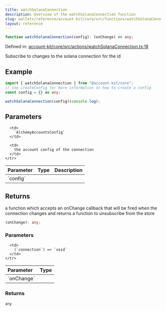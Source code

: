 ```yaml
---
title: watchSolanaConnection
description: Overview of the watchSolanaConnection function
slug: wallets/reference/account-kit/core/src/functions/watchSolanaConnection
layout: reference
---
```


```ts
function watchSolanaConnection(config): (onChange) => any;
```

Defined in: [account-kit/core/src/actions/watchSolanaConnection.ts:18](https://github.com/alchemyplatform/aa-sdk/blob/e3c1a23e6e03f44bf2db3afddb97a91b175cba58/account-kit/core/src/actions/watchSolanaConnection.ts#L18)

Subscribe to changes to the solana connection for the id

## Example

```ts twoslash
import { watchSolanaConnection } from "@account-kit/core";
// see createConfig for more information on how to create a config
const config = {} as any;

watchSolanaConnection(config)(console.log);
```

## Parameters

<table>
  <thead>
    <tr>
      <th align="left">Parameter</th>
      <th align="left">Type</th>
      <th align="left">Description</th>
    </tr>
  </thead>

  <tbody>
    <tr>
      <td>
        `config`
      </td>

      <td>
        `AlchemyAccountsConfig`
      </td>

      <td>
        the account config of the connection
      </td>
    </tr>

  </tbody>
</table>

## Returns

a function which accepts an onChange callback that will be fired when the connection changes and returns a function to unsubscribe from the store

```ts
(onChange): any;
```

### Parameters

<table>
  <thead>
    <tr>
      <th align="left">Parameter</th>
      <th align="left">Type</th>
    </tr>
  </thead>

  <tbody>
    <tr>
      <td>
        `onChange`
      </td>

      <td>
        (`connection`) => `void`
      </td>
    </tr>

  </tbody>
</table>

### Returns

`any`
